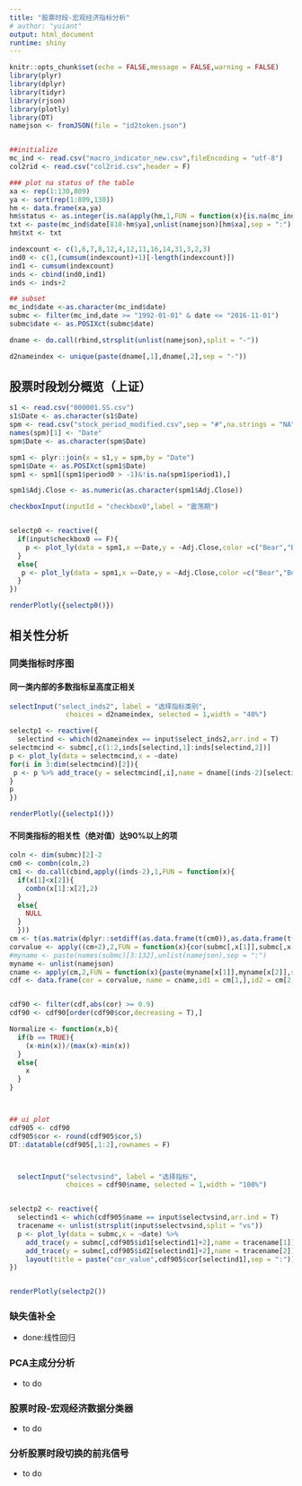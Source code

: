```yaml
---
title: "股票时段-宏观经济指标分析"
# author: "yuiant"
output: html_document
runtime: shiny
---
```


```r
knitr::opts_chunk$set(echo = FALSE,message = FALSE,warning = FALSE)
library(plyr)
library(dplyr)
library(tidyr)
library(rjson)
library(plotly)
library(DT)
namejson <- fromJSON(file = "id2token.json")


##initialize
mc_ind <- read.csv("macro_indicator_new.csv",fileEncoding = "utf-8")
col2rid <- read.csv("col2rid.csv",header = F)

### plot na status of the table
xa <- rep(1:130,809)
ya <- sort(rep(1:809,130))
hm <- data.frame(xa,ya)
hm$status <- as.integer(is.na(apply(hm,1,FUN = function(x){is.na(mc_ind[810-x[2],2+x[1]])})))
txt <- paste(mc_ind$date[810-hm$ya],unlist(namejson)[hm$xa],sep = ":")
hm$txt <- txt

indexcount <- c(1,6,7,8,12,4,12,11,16,14,31,3,2,3)
ind0 <- c(1,(cumsum(indexcount)+1)[-length(indexcount)])
ind1 <- cumsum(indexcount)
inds <- cbind(ind0,ind1)
inds <- inds+2

## subset 
mc_ind$date <-as.character(mc_ind$date)
submc <- filter(mc_ind,date >= "1992-01-01" & date <= "2016-11-01")
submc$date <- as.POSIXct(submc$date)

dname <- do.call(rbind,strsplit(unlist(namejson),split = "-"))

d2nameindex <- unique(paste(dname[,1],dname[,2],sep = "-"))
```

## 股票时段划分概览（上证）

```r
s1 <- read.csv("000001.SS.csv")
s1$Date <- as.character(s1$Date)
spm <- read.csv("stock_period_modified.csv",sep = "#",na.strings = "NA")
names(spm)[1] <- "Date"
spm$Date <- as.character(spm$Date)

spm1 <- plyr::join(x = s1,y = spm,by = "Date")
spm1$Date <- as.POSIXct(spm1$Date)
spm1 <- spm1[(spm1$period0 > -1)&!is.na(spm1$period1),]

spm1$Adj.Close <- as.numeric(as.character(spm1$Adj.Close))

checkboxInput(inputId = "checkbox0",label = "震荡期")


selectp0 <- reactive({
  if(input$checkbox0 == F){
    p <- plot_ly(data = spm1,x =~Date,y = ~Adj.Close,color =c("Bear","Bull")[spm1$period1+1],colors = c("green","red"),text = ~remark)
  }
  else{
   p <- plot_ly(data = spm1,x =~Date,y = ~Adj.Close,color =c("Bear","Bull","unknown")[spm1$period0+1],colors = c("green","red","yellow"),text = ~remark)
  }
})

renderPlotly({selectp0()})

```




## 相关性分析
### 同类指标时序图
#### 同一类内部的多数指标呈高度正相关

```r

selectInput("select_inds2", label = "选择指标类别",
              choices = d2nameindex, selected = 1,width = "40%")

selectp1 <- reactive({
  selectind <- which(d2nameindex == input$select_inds2,arr.ind = T)
selectmcind <- submc[,c(1:2,inds[selectind,1]:inds[selectind,2])]
p <- plot_ly(data = selectmcind,x = ~date)
for(i in 3:dim(selectmcind)[2]){
 p <- p %>% add_trace(y = selectmcind[,i],name = dname[(inds-2)[selectind,1]:(inds-2)[selectind,2],3][i-2])
}
p
})

renderPlotly({selectp1()})

```

#### 不同类指标的相关性（绝对值）达90%以上的项
```r
coln <- dim(submc)[2]-2
cm0 <- combn(coln,2)
cm1 <- do.call(cbind,apply((inds-2),1,FUN = function(x){
  if(x[1]<x[2]){
    combn(x[1]:x[2],2)
  }
  else{
    NULL
  }
  }))
cm <- t(as.matrix(dplyr::setdiff(as.data.frame(t(cm0)),as.data.frame(t(cm1)))))
corvalue <- apply((cm+2),2,FUN = function(x){cor(submc[,x[1]],submc[,x[2]],use = "pairwise.complete.obs")})
#myname <- paste(names(submc)[3:132],unlist(namejson),sep = ":")
myname <- unlist(namejson)
cname <- apply(cm,2,FUN = function(x){paste(myname[x[1]],myname[x[2]],sep = "vs")})
cdf <- data.frame(cor = corvalue, name = cname,id1 = cm[1,],id2 = cm[2,])


cdf90 <- filter(cdf,abs(cor) >= 0.9)
cdf90 <- cdf90[order(cdf90$cor,decreasing = T),]

Normalize <- function(x,b){
  if(b == TRUE){
    (x-min(x))/(max(x)-min(x))
  }
  else{
    x
  }
}



## ui plot
cdf905 <- cdf90
cdf905$cor <- round(cdf905$cor,5)
DT::datatable(cdf905[,1:2],rownames = F)



  selectInput("selectvsind", label = "选择指标",
              choices = cdf90$name, selected = 1,width = "100%")


selectp2 <- reactive({
  selectind1 <- which(cdf905$name == input$selectvsind,arr.ind = T)
  tracename <- unlist(strsplit(input$selectvsind,split = "vs"))
  p <- plot_ly(data = submc,x = ~date) %>% 
    add_trace(y = submc[,cdf905$id1[selectind1]+2],name = tracename[1]) %>%
    add_trace(y = submc[,cdf905$id2[selectind1]+2],name = tracename[2]) %>%
    layout(title = paste("cor_value",cdf905$cor[selectind1],sep = ":"))
})


renderPlotly(selectp2())

```

### 缺失值补全
- done:线性回归

### PCA主成分分析
- to do

### 股票时段-宏观经济数据分类器
- to do

### 分析股票时段切换的前兆信号
- to do






